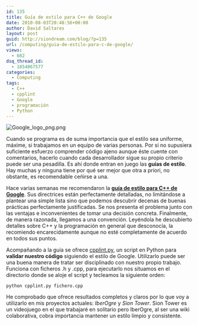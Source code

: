 ```yaml
---
id: 135
title: Guía de estilo para C++ de Google
date: 2010-08-03T20:48:56+00:00
author: David Saltares
layout: post
guid: http://siondream.com/blog/?p=135
url: /computing/guia-de-estilo-para-c-de-google/
views:
  - 682
dsq_thread_id:
  - 1854067577
categories:
  - Computing
tags:
  - C++
  - cpplint
  - Google
  - programación
  - Python
---
```


![Google_logo_png.png](/img/wp/Google_logo_png.webp)

Cuando se programa es de suma importancia que el estilo sea uniforme, máxime, si trabajamos en un equipo de varias personas. Por si no supusiera suficiente esfuerzo comprender código ajeno aunque éste cuente con comentarios, hacerlo cuando cada desarrollador sigue su propio criterio puede ser una pesadilla. Es ahí donde entran en juego las **guías de estilo**. Hay muchas y ninguna tiene por qué ser mejor que otra a priori, no obstante, es recomendable ceñirse a una.

Hace varias semanas me recomendaron la **[guía de estilo para C++ de Google](http://google-styleguide.googlecode.com/svn/trunk/cppguide.xml)**. Sus directrices están perfectamente detalladas, no limitándose a plantear una simple lista sino que podemos descubrir decenas de buenas prácticas perfectamente justificadas. Se nos presenta el problema junto con las ventajas e inconvenientes de tomar una decisión concreta. Finalmente, de manera razonada, llegamos a una convención. Leyéndola he descubierto detalles sobre C++ y la programación en general que desconocía, la recomiendo encarecidamente aunque no esté completamente de acuerdo en todos sus puntos.

Acompañando a la guía se ofrece [cpplint.py](http://google-styleguide.googlecode.com/svn/trunk/cpplint/cpplint.py), un script en Python para **validar nuestro código** siguiendo el estilo de Google. Utilizarlo puede ser una buena manera de tratar ser disciplinado con nuestro propio trabajo. Funciona con ficheros .h y .cpp, para ejecutarlo nos situamos en el directorio donde se aloje el script y tecleamos la siguiente orden:

```
python cpplint.py fichero.cpp
```

He comprobado que ofrece resultados completos y claros por lo que voy a utilizarlo en mis proyectos actuales: _IberOgre_ y _Sion Tower_. Sion Tower es un videojuego en el que trabajaré en solitario pero IberOgre, al ser una wiki colaborativa, cobra importancia mantener un estilo limpio y consistente.
